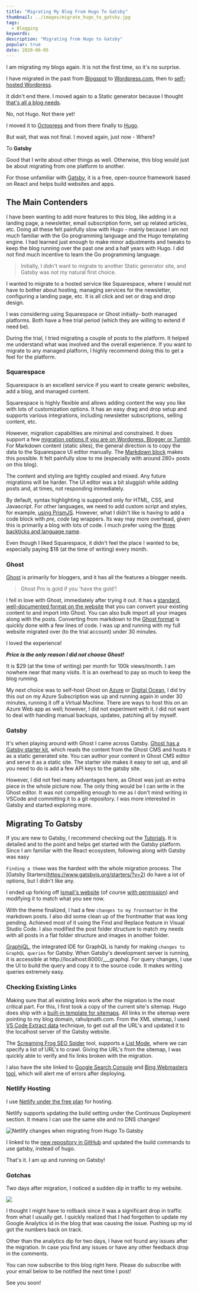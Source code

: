 ```yaml
---
title: "Migrating My Blog From Hugo To Gatsby"
thumbnail: ../images/migrate_hugo_to_gatsby.jpg
tags:
  - Blogging
keywords:
description: "Migrating from Hugo to Gatsby"
popular: true
date: 2020-06-05
---
```



I am migrating my blogs again. It is not the first time, so it's no surprise. 

I have migrated in the past from [Blogspot](rahulpnath.blogspot.com) to [Wordpress.com](rahulpnath.wordpress.com), then to [self-hosted Wordpress](https://www.rahulpnath.com/blog/azure-web-sites-moving-wordpress-to-cloud/). 

It didn't end there. I moved again to a Static generator because I thought [that's all a blog needs](https://www.rahulpnath.com/blog/static-generator-is-all-a-blog-needs-moving-to-octopress/).

No, not Hugo. Not there yet!

<CardPost path="/" title="This is a Test" description="Again test"  />

I moved it to [Octopress](https://www.rahulpnath.com/blog/static-generator-is-all-a-blog-needs-moving-to-octopress/) and from there finally to [Hugo](https://www.rahulpnath.com/blog/migrating-octopress-to-hugo/). 

But wait, that was not final. I moved again, just now - Where? 

To **Gatsby**

Good that I write about other things as well. Otherwise, this blog would just be about migrating from one platform to another. 

For those unfamiliar with [Gatsby](https://www.gatsbyjs.org/), it is a free, open-source framework based on React and helps build websites and apps. 

## The Main Contenders

I have been wanting to add more features to this blog, like adding in a landing page, a newsletter, email subscription form, set up related articles, etc. Doing all these felt painfully slow with Hugo - mainly because I am not much familiar with the Go programming language and the Hugo templating engine. I had learned just enough to make minor adjustments and tweaks to keep the blog running over the past one and a half years with Hugo. I did not find much incentive to learn the Go programming language.

> Initially, I didn't want to migrate to another Static generator site, and Gatsby was not my natural first choice.

I wanted to migrate to a hosted service like Squarespace, where I would not have to bother about hosting, managing services for the newsletter, configuring a landing page, etc. It is all click and set or drag and drop design. 

I was considering using Squarespace or Ghost initially- both managed platforms. Both have a free trial period (which they are willing to extend if need be).

During the trial, I tried migrating a couple of posts to the platform. It helped me understand what was involved and the overall experience. If you want to migrate to any managed platform, I highly recommend doing this to get a feel for the platform. 

### Squarespace

Squarespace is an excellent service if you want to create generic websites, add a blog, and managed content.

Squarespace is highly flexible and allows adding content the way you like with lots of customization options. It has an easy drag and drop setup and supports various integrations, including newsletter subscriptions, selling content, etc.

However, migration capabilities are minimal and constrained. It does support a few [migration options if you are on Wordpress, Blogger or Tumblr](https://support.squarespace.com/hc/en-us/articles/115006390227-Moving-an-existing-site-to-Squarespace/#toc-step-4---import-old-content). For Markdown content (static sites), the general direction is to copy the data to the Squarespace UI editor manually. The [Markdown block](https://support.squarespace.com/hc/en-us/articles/205813788-Markdown-Blocks) makes this possible. It felt painfully slow to me (especially with around 280+ posts on this blog).

The content and styling are tightly coupled and mixed. Any future migrations will be harder. The UI editor was a bit sluggish while adding posts and, at times, not responding immediately.   

By default, syntax highlighting is supported only for HTML, CSS, and Javascript. For other languages, we need to add custom script and styles, for example, [using PrismJS](https://www.bitbuildr.com/tech-blog/using-code-highlighting-with-squarespace).  However, what I didn't like is having to add a code block with *pre, code* tag wrappers. Its way may more overhead, given this is primarily a blog with lots of code. I much prefer using the [three backticks and language name](https://gohugo.io/content-management/syntax-highlighting/#highlighting-in-code-fences).

Even though I liked Squarespace, it didn't feel the place I wanted to be, especially paying $18 (at the time of writing) every month.

### Ghost

[Ghost](https://ghost.org/) is primarily for bloggers, and it has all the features a blogger needs.  

> Ghost Pro is gold if you 'have the gold'!

I fell in love with Ghost, immediately after trying it out. It has a [standard, well-documented format on the website](https://ghost.org/docs/api/v3/migration/) that you can convert your existing content to and import into Ghost. You can also bulk import all your images along with the posts. Converting from markdown to the [Ghost format](https://ghost.org/docs/api/v3/migration/#converting-markdown) is quickly done with a few lines of code. I was up and running with my full website migrated over (to the trial account) under 30 minutes. 

I loved the experience!

***Price is the  only reason I did not choose Ghost!***

It is $29 (at the time of writing) per month for 100k views/month. I am nowhere near that many visits. It is an overhead to pay so much to keep the blog running. 

My next choice was to self-host Ghost on [Azure](https://bitnami.com/stack/ghost/cloud/azure) or [Digital Ocean](https://marketplace.digitalocean.com/apps/ghost), I did try this out on my Azure Subscription was up and running again in under 30 minutes, running it off a Virtual Machine. There are ways to host this on an Azure Web app as well; however, I did not experiment with it. I did not want to deal with handing manual backups, updates, patching all by myself.

### Gatsby

It's when playing around with Ghost I came across Gatsby. [Ghost has a Gatsby starter kit](https://www.gatsbyjs.org/starters/TryGhost/gatsby-starter-ghost/), which reads the content from the Ghost CMS and hosts it as a static generated site. You can author your content in Ghost CMS editor and serve it as a static site. The starter site makes it easy to set up, and all you need to do is add a few API keys to the gatsby site.

However, I did not feel many advantages here, as Ghost was just an extra piece in the whole picture now. The only thing would be I can write in the Ghost editor. It was not compelling enough to me as I don't mind writing in VSCode and committing it to a git repository. I was more interested in Gatsby and started exploring more.

## Migrating To Gatsby

If you are new to Gatsby, I recommend checking out the [Tutorials](https://www.gatsbyjs.org/tutorial/). It is detailed and to the point and helps get started with the Gatsby platform. Since I am familiar with the React ecosystem, following along with Gatsby was easy

`Finding a theme` was the hardest with the whole migration process. The [Gatsby Starters(https://www.gatsbyjs.org/starters/?v=2) do have a lot of options, but I didn't like any.

I ended up forking off [Ismail's website](https://smakosh.com/) (of course [with permission](https://twitter.com/rahulpnath/status/1263681056906993665?s=20)) and modifying it to match what you see now.

With the theme finalized, I had a few `changes to my frontmatter` in the markdown posts. I also did some clean up of the frontmatter that was long pending. Achieved most of it using the Find and Replace feature in Visual Studio Code. I also modified the post folder structure to match my needs with all posts in a flat folder structure and images in another folder. 

[GraphiQL](https://github.com/graphql/graphiql), the integrated IDE for GraphQL is handy for making `changes to GraphQL queries` for Gatsby. When Gatsby's development server is running, it is accessible at http://localhost:8000/___graphql. For query changes, I use the UI to build the query and copy it to the source code. It makes writing queries extremely easy.

### Checking Existing Links

Making sure that all existing links work after the migration is the most critical part. For this, I first took a copy of the current site's sitemap. Hugo does ship with a [built-in template for sitemaps](https://gohugo.io/templates/sitemap-template/). All links in the sitemap were pointing to my blog domain, rahulpnath.com. From the XML sitemap, I used [VS Code Extract data](https://www.youtube.com/watch?v=ouKm7Wkldp0&list=PL59L9XrzUa-kMD1KhQF8CnDLGVwK6G0qZ&index=2) technique, to get out all the URL's and updated it to the localhost server of the Gatsby website. 

The [Screaming Frog SEO Spider](https://www.screamingfrog.co.uk/seo-spider/) tool, supports a [List Mode](https://www.screamingfrog.co.uk/how-to-use-list-mode/), where we can specify a list of URL's to crawl. Giving the URL's from the sitemap, I was quickly able to verify and fix links broken with the migration. 

I also have the site linked to [Google Search Console](https://search.google.com/search-console/about) and [Bing Webmasters tool](https://www.bing.com/toolbox/webmaster), which will alert me of errors after deploying.

### Netlify Hosting 

I use [Netlify under the free plan](https://www.netlify.com/pricing/) for hosting. 

Netlify supports updating the build setting under the Continuos Deployment section. It means I can use the same site and no DNS changes!

![Netlify changes when migrating from Hugo To Gatsby](../images/migrate_hugo_to_gatsby_netlify.jpg)

I linked to the [new repository in GitHub](https://github.com/rahulpnath/rahulpnath/) and updated the build commands to use gatsby, instead of hugo. 

That's it. I am up and running on Gatsby!

### Gotchas 

Two days after migration, I noticed a sudden dip in traffic to my website. 

![](../images/migrate_hugo_to_gatsby_analytics_gotcha.jpg)

I thought I might have to rollback since it was a significant drop in traffic from what I usually get. I quickly realized that I had forgotten to update my Google Analytics id in the blog that was causing the issue. Pushing up my id got the numbers back on track.

Other than the analytics dip for two days, I have not found any issues after the migration. In case you find any issues or have any other feedback drop in the comments. 

You can now subscribe to this blog right here. Please do subscribe with your email below to be notified the next time I post!

See you soon!


